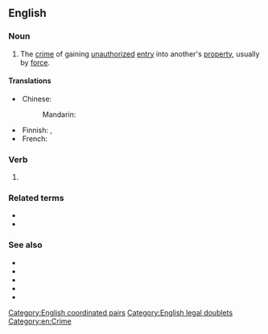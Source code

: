 ==English==

===Noun===
{{en-noun|-}}

# {{lb|en|legal}} The [[crime]] of gaining [[unauthorized]] [[entry]] into another's [[property]], usually by [[force]].

====Translations====
{{trans-top|crime}}
* Chinese:
*: Mandarin: {{t-needed|cmn}}
{{trans-mid}}
* Finnish: {{t+|fi|murto}}, {{t|fi|murtautuminen}} {{qualifier|not by itself considered a crime in Finnish law; burglaries are categorized under theft, etc.}}
* French: {{t-needed|fr}}
{{trans-bottom}}

===Verb===
{{head|en|verb form}}

# {{present participle of|en|break and enter|nocat=1}}

===Related terms===
* {{l|en|break and enter}}
* {{l|en|break in}}

===See also===
* {{projectlink|wikipedia}}
* {{l|en|burglary}}
* {{l|en|housebreaking}}
* {{l|en|larceny}}
* {{l|en|B&E}}

[[Category:English coordinated pairs]]
[[Category:English legal doublets]]
[[Category:en:Crime]]